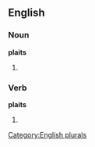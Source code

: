 ==English==

===Noun===
'''plaits'''

# {{plural of |[[plait]]}}

===Verb===
'''plaits'''

# {{third-person singular of|[[plait]]}}

[[Category:English plurals]]